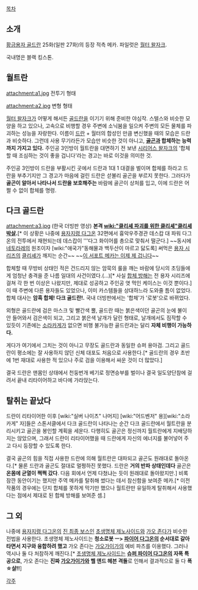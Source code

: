 [[목차]]
== 소개 ==
[[황금용자 골드란]] 25화(일판 27화)의 등장 적측 메카. 파일럿은 [[월터 왈자크]].

국내명은 블랙 킹스톤.

== 월트란 ==
attachment:a1.jpg
전투기 형태

attachment:a2.jpg
변형 형태

[[월터 왈자크]]가 어떻게 해서든 [[골드란]]을 이기기 위해 준비한 야심작. 스텔스와 비슷한 모양을 하고 있으나, 고속으로 비행할 경우 주변에 소닉붐을 일으켜 주변의 모든 물체를 파괴하는 성능을 자랑한다. 이름이 [[드란]] + 월터의 합성인 만큼 변신했을 때의 모습은 드란과 비슷하다. 그런데 사용 무기라든가 모습만 비슷한 것이 아니고, '''[[골곤]]과 합체하는 능력까지 가지고 있다.''' 주인공 3인방이 월트란을 대면하기 전 보낸 [[시리어스 왈자크]]의 '합체할 때 조심하는 것이 좋을 겁니다'라는 경고는 바로 이것을 의미한 것.

주인공 3인방이 드란을 부활시킨 곳에서 드란과 1대 1 대결을 벌이며 합체를 하라고 드란을 부추기지만 그 경고가 마음에 걸린 드란은 섣불리 골곤을 부르지 못한다. 그러다가 '''골곤이 알아서 나타나서 드란을 보호해주는''' 바람에 골곤이 상처를 입고, 이에 드란은 어쩔 수 없이 합체를 명령.

== 다크 골드란 ==
attachment:a3.jpg
{{{#!html
<iframe width="480" height="360" src="//www.youtube.com/embed/g7l7QfNkTHU" frameborder="0" allowfullscreen></iframe>
}}}(한국 더빙판 영상)
'''본격 [[wiki:"클리셰 파괴를 위한 클리셰"클리셰 박살]].'''[* 이 상황은 나중에 [[용자지령 다그온]] 32편에서 흉악우주경관 데스캅 대 파워 다그온의 전투에서 재현되는데 데스캅이 '''다그 화이어를 총으로 맞춰서 떨군다.]
~~동시에 [[네토라레]]의 원조이자 [wiki:"애국가"동해물과 백두산이 마르고 닳도록] 써먹은 [[용자 시리즈]]의 [[클리셰]]가 깨지는 순간~~
~~[[이 차는 이제 제 겁니다|이 서포트 메카는 이제 제 겁니다]]~~

합체할 때 무방비 상태인 적은 건드리지 않는 암묵의 룰을 깨는 바람에 당시의 초딩들에게 엄청난 충격을 준 나름 일대의 사건이였다.(...)[* 사실 [[합체 방해]]는 전 용자 시리즈에 걸쳐 각 한 번 이상은 나왔지만, 제대로 성공하고 주인공 엿 먹인 케이스는 이것 뿐이다.] 이 때 주변에 다른 용자들도 있었으나, 이미 카스템들을 상대하느라 도와줄 틈이 없었다. 합체 대사는 '''암흑 합체! 다크 골드란!.''' 국내 더빙판에서는 '합체'가 '로봇'으로 바뀌었다.

외형은 골드란에 검은 마스크 및 빨간색 뿔, 골드란 때는 붉은색이던 골곤의 눈에 불이 안 들어와서 검은색이 되고, 그리고 붉은색 날개가 달린 형태로, 날개에서도 짐작할 수 있듯이 기존에는 [[소라카게]]가 없으면 비행 불가능한 골드란과는 달리 '''자체 비행이 가능하다.'''

게다가 여기에서 그치는 것이 아니고 무장도 골드란과 동일한 슈퍼 용아검. 그리고 골드란이 평소에는 잘 사용하지 않던 신체 대포도 처음으로 사용한다.[* 골드란의 경우 초반에 1번 재대로 사용한 적 있으나 주로 검을 이용해서 싸운 것이 더 많았다.]

결국 드란은 맨몸인 상태에서 천둥번개 베기로 정면승부를 벌이나 결국 일도양단참에 걸려서 끝내 리타이어하고 바다에 가라앉는다.

== 탈취는 끝났다 ==
드란이 리타이어한 이후 [wiki:"실버 나이츠" 나머지] [wiki:"어드벤저" 용][wiki:"소라카게" 자]들은 스톤서클에서 다크 골드란이 나타나는 순간 다크 골드란에서 월트란을 분리시키고 골곤을 봉인할 계획을 세운다. 다행히도 골곤은 정신까지 월트란에게 지배당하지는 않았으며, 그래서 드란이 리타이어했을 때 드란에게 자신의 에너지를 불어넣어 주고 다시 등장할 수 있도록 한다.

결국 골곤의 힘을 직접 사용한 드란에 의해 월트란은 대파되고 골곤도 원래대로 돌아온다.[* 물론 드란과 골곤도 절대로 멀쩡하진 못했다. 드란은 '''거의 반파 상태인데다''' 골곤은 '''온몸에 균열이 쩍쩍 갔다'''. 다음 회에서 언제 다쳤냐는 듯이 원래대로 돌아왔지만.] 비록 잠깐 동안이기는 했지만 주역 메카를 탈취해 썼다는 데서 참신함을 보여준 메카.[* 이전 작품의 경우에는 단지 합체를 못하게 막기만 했으나 월트란만 유일하게 탈취해서 사용했다는 점에서 제대로 된 합체 방해를 보여준 셈.]

== 그 외 ==
나중에 [[용자지령 다그온]]의 [[진 최종 보스]]인 [[초생명체 제노사이드]]와 [[가오 존다]]가 비슷한 전법을 사용한다. 초생명체 제노사이드는 '''청소로봇 ㅡ> [[파이어 다그온]]의 순서대로 갈아타면서 지구와 융합하려 했고''' 가오 존다는 [[가오가이가]]의 예비 파츠를 이용했다. 그러나 역시나 둘 다 처참하게 깨진다.[* [[초생명체 제노사이드]]는 '''[[슈퍼 파이어 다그온]]의 자폭 특공으로''', 가오 존다는 '''진짜 [[가오가이가]]와 헬 앤드 헤븐 격돌'''로 인해서 결과적으로 둘 다 '''폭☆살!!''']

[[각주]]
